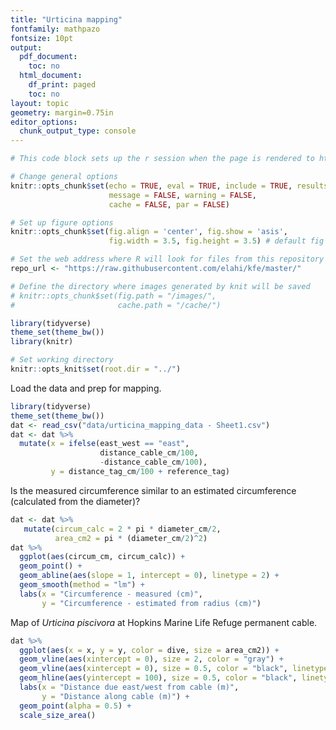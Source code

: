 ```yaml
---
title: "Urticina mapping"
fontfamily: mathpazo
fontsize: 10pt
output:
  pdf_document:
    toc: no
  html_document:
    df_print: paged
    toc: no
layout: topic
geometry: margin=0.75in
editor_options:
  chunk_output_type: console
---
```



```r
# This code block sets up the r session when the page is rendered to html

# Change general options
knitr::opts_chunk$set(echo = TRUE, eval = TRUE, include = TRUE, results = "hide", 
                      message = FALSE, warning = FALSE, 
                      cache = FALSE, par = FALSE)

# Set up figure options
knitr::opts_chunk$set(fig.align = 'center', fig.show = 'asis', 
                      fig.width = 3.5, fig.height = 3.5) # default fig sizes

# Set the web address where R will look for files from this repository
repo_url <- "https://raw.githubusercontent.com/elahi/kfe/master/"

# Define the directory where images generated by knit will be saved
# knitr::opts_chunk$set(fig.path = "/images/",
#                       cache.path = "/cache/")

library(tidyverse)
theme_set(theme_bw())
library(knitr)

# Set working directory
knitr::opts_knit$set(root.dir = "../")
```

Load the data and prep for mapping. 

```r
library(tidyverse)
theme_set(theme_bw())
dat <- read_csv("data/urticina_mapping_data - Sheet1.csv")
dat <- dat %>% 
  mutate(x = ifelse(east_west == "east", 
                    distance_cable_cm/100, 
                    -distance_cable_cm/100), 
         y = distance_tag_cm/100 + reference_tag)
```

Is the measured circumference similar to an estimated circumference (calculated from the diameter)?

```r
dat <- dat %>%
   mutate(circum_calc = 2 * pi * diameter_cm/2, 
          area_cm2 = pi * (diameter_cm/2)^2)
dat %>% 
  ggplot(aes(circum_cm, circum_calc)) + 
  geom_point() + 
  geom_abline(aes(slope = 1, intercept = 0), linetype = 2) + 
  geom_smooth(method = "lm") + 
  labs(x = "Circumference - measured (cm)", 
       y = "Circumference - estimated from radius (cm)")
```

Map of *Urticina piscivora* at Hopkins Marine Life Refuge permanent cable. 

```r
dat %>%
  ggplot(aes(x = x, y = y, color = dive, size = area_cm2)) + 
  geom_vline(aes(xintercept = 0), size = 2, color = "gray") + 
  geom_vline(aes(xintercept = 0), size = 0.5, color = "black", linetype = 2) + 
  geom_hline(aes(yintercept = 100), size = 0.5, color = "black", linetype = 2) + 
  labs(x = "Distance due east/west from cable (m)", 
       y = "Distance along cable (m)") + 
  geom_point(alpha = 0.5) + 
  scale_size_area()
```



